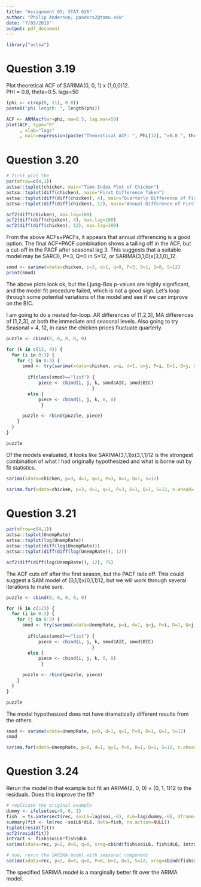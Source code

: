 ```yaml
---
title: "Assignment 05; STAT 626"
author: "Philip Anderson; panders2@tamu.edu"
date: "7/03/2018"
output: pdf_document
---
```


```r
library("astsa")
```

# Question 3.19
Plot theoretical ACF of SARIMA(0, 0, 1) x (1,0,0)12.  
PHI = 0.8, theta=0.5. lags=50

```r
(phi <- c(rep(0, 11), 0.8))
paste0("phi length: ", length(phi))

ACF <- ARMAacf(ar=phi, ma=0.5, lag.max=50)
plot(ACF, type="h"
     , xlab="lags" 
     , main=expression(paste("Theoretical ACF: ", Phi[12], "=0.8 ", theta, "=0.5")))
```


# Question 3.20

```r
# first plot the 
par(mfrow=c(4,1))
astsa::tsplot(chicken, main="Time-Index Plot of Chicken")
astsa::tsplot(diff(chicken), main="First Difference Taken")
astsa::tsplot(diff(diff(chicken), 4), main="Quarterly Difference of First Difference")
astsa::tsplot(diff(diff(chicken), 12), main="Annual Difference of First Difference")
```

```r
acf2(diff(chicken), max.lag=100)
acf2(diff(diff(chicken), 4), max.lag=100)
acf2(diff(diff(chicken), 12), max.lag=100)
```

From the above ACFs+PACFs, it appears that annual differencing is a good option.  The final ACF+PACF combination shows a tailing off in the ACF, but a cut-off in the PACF after seasonal lag 3.  This suggests that a suitable model may be SAR(3), P=3, Q=0 in S=12, or SARIMA(3,1,0)x(3,1,0)_12.

```r
smod <- sarima(xdata=chicken, p=3, d=1, q=0, P=3, D=1, Q=0, S=12)
print(smod)
```

The above plots look ok, but the Ljung-Box p-values are highly significant, and the model fit procedure failed, which is not a good sign.  Let's loop through some potential variations of the model and see if we can improve on the BIC.

I am going to do a nested for-loop.  AR differences of [1,2,3], MA differences of [1,2,3], at both the immediate and seasonal levels.  Also going to try Seasonal = 4, 12, in case the chicken prices fluctuate quarterly.


```r
puzzle <- cbind(0, 0, 0, 0, 0)

for (k in c(12, 4)) {
  for (i in 0:3) {
    for (j in 0:3) {
      smod <- try(sarima(xdata=chicken, p=i, d=1, q=j, P=i, D=1, Q=j, S=k), silent=T)
      
        if(class(smod)=="list") {
            piece <- cbind(i, j, k, smod$AIC, smod$BIC)
                                }
        else {
            piece <- cbind(i, j, k, 0, 0)
             }

      puzzle <- rbind(puzzle, piece)
    }
  }
}
```

```r
puzzle
```

Of the models evaluated, it looks like SARIMA(3,1,1)x(3,1,1)12 is the strongest combination of what I had originally hypothesized and what is borne out by fit statistics.

```r
sarima(xdata=chicken, p=3, d=1, q=1, P=3, D=1, Q=1, S=12)

```

```r
sarima.for(xdata=chicken, p=3, d=1, q=1, P=3, D=1, Q=1, S=12, n.ahead=12)
```


# Question 3.21

```r
par(mfrow=c(4,1))
astsa::tsplot(UnempRate)
astsa::tsplot(log(UnempRate))
astsa::tsplot(diff(log(UnempRate)))
astsa::tsplot(diff(diff(log(UnempRate)), 12))

```

```r
acf2(diff(diff(log(UnempRate)), 12), 75)
```

The ACF cuts off after the first season, but the PACF tails off.  This could suggest a SAM model of (0,1,1)x(0,1,1)12, but we will work through several iterations to make sure.


```r
puzzle <- cbind(0, 0, 0, 0, 0)

for (k in c(12)) {
  for (i in 0:3) {
    for (j in 0:3) {
      smod <- try(sarima(xdata=UnempRate, p=i, d=1, q=j, P=i, D=1, Q=j, S=k), silent=T)
      
        if(class(smod)=="list") {
            piece <- cbind(i, j, k, smod$AIC, smod$BIC)
                                }
        else {
            piece <- cbind(i, j, k, 0, 0)
             }

      puzzle <- rbind(puzzle, piece)
    }
  }
}
```


```r
puzzle
```

The model hypothesized does not have dramatically different results from the others.  

```r

smod <- sarima(xdata=UnempRate, p=0, d=1, q=1, P=0, D=1, Q=1, S=12)
smod
```

```r
sarima.for(xdata=UnempRate, p=0, d=1, q=1, P=0, D=1, Q=1, S=12, n.ahead=12)
```


# Question 3.24

Rerun the model in that example but fit an ARIMA(2, 0, 0) × (0, 1, 1)12 to the residuals. Does this improve the fit?

```r
# replicate the original example
dummy <- ifelse(soi<0, 0, 1)
fish  = ts.intersect(rec, soiL6=lag(soi,-6), dL6=lag(dummy,-6), dframe=TRUE)
summary(fit <- lm(rec ~soiL6*dL6, data=fish, na.action=NULL)) 
tsplot(resid(fit))
acf2(resid(fit))
intract <- fish$soiL6*fish$dL6
sarima(xdata=rec, p=2, d=0, q=0, xreg=cbind(fish$soiL6, fish$dL6, intract))

```

```r
# now, rerun the SARIMA model with seasonal component
sarima(xdata=rec, p=2, d=0, q=0, P=0, D=1, Q=1, S=12, xreg=cbind(fish$soiL6, fish$dL6, intract))
```

The specified SARIMA model is a marginally better fit over the ARIMA model.


